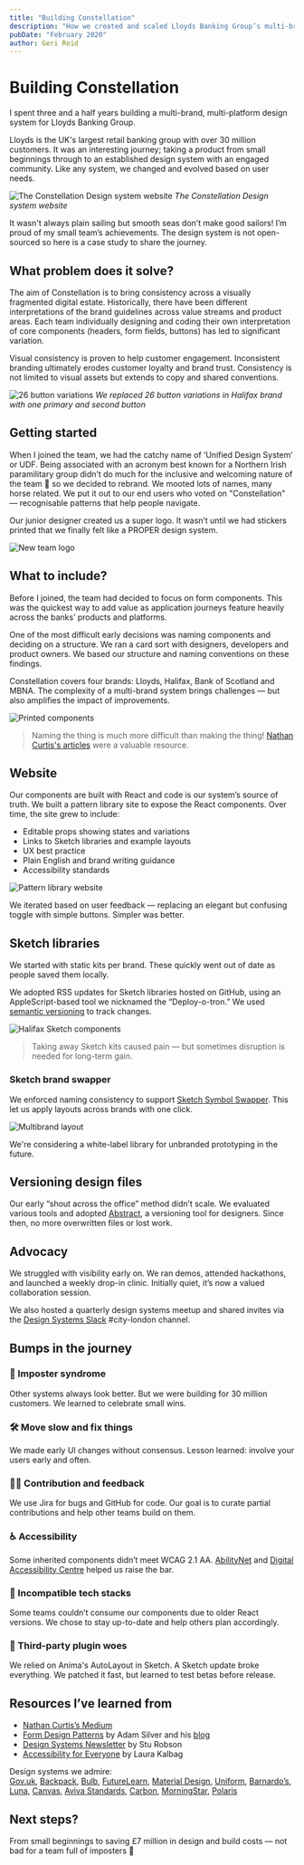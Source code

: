 ```yaml
---
title: "Building Constellation"
description: "How we created and scaled Lloyds Banking Group’s multi-brand design system from the ground up."
pubDate: "February 2020"
author: Geri Reid
---
```


# Building Constellation

I spent three and a half years building a multi-brand, multi-platform design system for Lloyds Banking Group.

Lloyds is the UK's largest retail banking group with over 30 million customers. It was an interesting journey; taking a product from small beginnings through to an established design system with an engaged community. Like any system, we changed and evolved based on user needs.

![The Constellation Design system website](/images/constellation-design-system-website.png)
<span class="figcaption">*The Constellation Design system website*</span>

It wasn't always plain sailing but smooth seas don’t make good sailors! I’m proud of my small team’s achievements. The design system is not open-sourced so here is a case study to share the journey.

<div class="space-m"></div>

## What problem does it solve?

The aim of Constellation is to bring consistency across a visually fragmented digital estate. Historically, there have been different interpretations of the brand guidelines across value streams and product areas. Each team individually designing and coding their own interpretation of core components (headers, form fields, buttons) has led to significant variation.

Visual consistency is proven to help customer engagement. Inconsistent branding ultimately erodes customer loyalty and brand trust. Consistency is not limited to visual assets but extends to copy and shared conventions.

![26 button variations](/images/button-variations.png)
<span class="figcaption">*We replaced 26 button variations in Halifax brand with one primary and second button*</span>

## Getting started

When I joined the team, we had the catchy name of ‘Unified Design System’ or UDF. Being associated with an acronym best known for a Northern Irish paramilitary group didn’t do much for the inclusive and welcoming nature of the team 🤗 so we decided to rebrand. We mooted lots of names, many horse related. We put it out to our end users who voted on "Constellation" — recognisable patterns that help people navigate.

Our junior designer created us a super logo. It wasn’t until we had stickers printed that we finally felt like a PROPER design system.

![New team logo](/images/constellation-logo.png)

## What to include?

Before I joined, the team had decided to focus on form components. This was the quickest way to add value as application journeys feature heavily across the banks’ products and platforms.

One of the most difficult early decisions was naming components and deciding on a structure. We ran a card sort with designers, developers and product owners. We based our structure and naming conventions on these findings.

Constellation covers four brands: Lloyds, Halifax, Bank of Scotland and MBNA. The complexity of a multi-brand system brings challenges — but also amplifies the impact of improvements.

![Printed components](/images/printed-components.jpg)

> Naming the thing is much more difficult than making the thing! [Nathan Curtis's articles](https://medium.com/eightshapes-llc/documenting-component-introductions-fe5b04287284) were a valuable resource.

## Website

Our components are built with React and code is our system’s source of truth. We built a pattern library site to expose the React components. Over time, the site grew to include:

- Editable props showing states and variations
- Links to Sketch libraries and example layouts
- UX best practice
- Plain English and brand writing guidance
- Accessibility standards

![Pattern library website](/images/constellation@2x-1.png)

We iterated based on user feedback — replacing an elegant but confusing toggle with simple buttons. Simpler was better.

<div class="space-m"></div>

## Sketch libraries

We started with static kits per brand. These quickly went out of date as people saved them locally.

We adopted RSS updates for Sketch libraries hosted on GitHub, using an AppleScript-based tool we nicknamed the “Deploy-o-tron.” We used [semantic versioning](https://semver.org/) to track changes.

![Halifax Sketch components](/images/components.png)

> Taking away Sketch kits caused pain — but sometimes disruption is needed for long-term gain.

### Sketch brand swapper

We enforced naming consistency to support [Sketch Symbol Swapper](https://github.com/sonburn/symbol-swapper). This let us apply layouts across brands with one click.

![Multibrand layout](/images/multibrand.png)

We're considering a white-label library for unbranded prototyping in the future.

<div class="space-m"></div>

## Versioning design files

Our early “shout across the office” method didn’t scale. We evaluated various tools and adopted [Abstract](https://www.abstract.com/), a versioning tool for designers. Since then, no more overwritten files or lost work.

<div class="space-m"></div>

## Advocacy

We struggled with visibility early on. We ran demos, attended hackathons, and launched a weekly drop-in clinic. Initially quiet, it’s now a valued collaboration session.

We also hosted a quarterly design systems meetup and shared invites via the [Design Systems Slack](https://design.systems/slack/) #city-london channel.

<div class="space-m"></div>

## Bumps in the journey

### 🤯 Imposter syndrome

Other systems always look better. But we were building for 30 million customers. We learned to celebrate small wins.

### 🛠 Move slow and fix things

We made early UI changes without consensus. Lesson learned: involve your users early and often.

### 🧑‍🚀 Contribution and feedback

We use Jira for bugs and GitHub for code. Our goal is to curate partial contributions and help other teams build on them.

### ♿ Accessibility

Some inherited components didn’t meet WCAG 2.1 AA. [AbilityNet](https://abilitynet.org.uk/) and [Digital Accessibility Centre](https://digitalaccessibilitycentre.org/) helped us raise the bar.

### 🧱 Incompatible tech stacks

Some teams couldn’t consume our components due to older React versions. We chose to stay up-to-date and help others plan accordingly.

### 🔌 Third-party plugin woes

We relied on Anima's AutoLayout in Sketch. A Sketch update broke everything. We patched it fast, but learned to test betas before release.

## Resources I’ve learned from

- [Nathan Curtis’s Medium](https://medium.com/eightshapes-llc)
- [Form Design Patterns](https://www.smashingmagazine.com/printed-books/form-design-patterns/) by Adam Silver and his [blog](https://adamsilver.io/articles/)
- [Design Systems Newsletter](http://news.design.systems/) by Stu Robson
- [Accessibility for Everyone](https://laurakalbag.com/book/) by Laura Kalbag

Design systems we admire:  
[Gov.uk](https://design-system.service.gov.uk/), [Backpack](https://backpack.github.io/), [Bulb](https://design.bulb.co.uk/), [FutureLearn](https://design-system.futurelearn.com/), [Material Design](https://material.io/), [Uniform](https://uniform.hudl.com/), [Barnardo’s](https://design-system.barnardos.org.uk/), [Luna](https://luna.sainsburys.co.uk/), [Canvas](https://canvas.hubspot.com/), [Aviva Standards](https://standards.aviva.com/), [Carbon](https://www.carbondesignsystem.com/), [MorningStar](http://designsystem.morningstar.com/), [Polaris](https://polaris.shopify.com/)

## Next steps?

From small beginnings to saving £7 million in design and build costs — not bad for a team full of imposters 🙂

